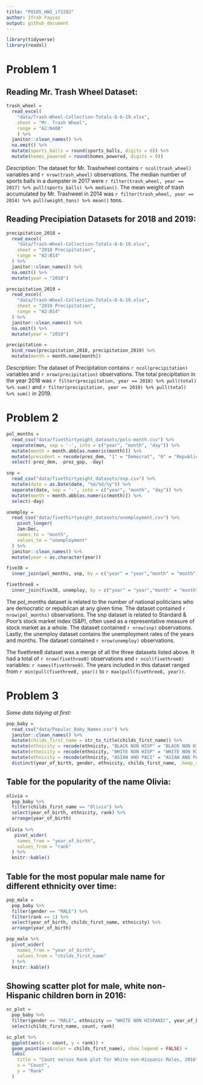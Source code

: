 ```yaml
---
title: "P8105_HW2_if2282"
author: Ifrah Fayyaz
output: github_document
---
```


```r
library(tidyverse)
library(readxl)
```

# Problem 1

## Reading Mr. Trash Wheel Dataset:

```r
trash_wheel = 
  read_excel(
    "data/Trash-Wheel-Collection-Totals-8-6-19.xlsx",
    sheet = "Mr. Trash Wheel",
    range = "A2:N408"
    ) %>%
  janitor::clean_names() %>%
  na.omit() %>%
  mutate(sports_balls = round(sports_balls, digits = 0)) %>%
  mutate(homes_powered = round(homes_powered, digits = 0))
```

*Description:*
The dataset for Mr. Trashwheel contains `r ncol(trash_wheel)` variables and `r nrow(trash_wheel)` observations. The median number of sports balls in a dumpster in 2017 were `r filter(trash_wheel, year == 2017) %>% pull(sports_balls) %>% median()`. The mean weight of trash accumulated by Mr. Trashweel in 2014 was `r filter(trash_wheel, year == 2014) %>% pull(weight_tons) %>% mean()` tons.

## Reading Precipiation Datasets for 2018 and 2019:

```r
precipitation_2018 = 
  read_excel(
    "data/Trash-Wheel-Collection-Totals-8-6-19.xlsx",
    sheet = "2018 Precipitation",
    range = "A2:B14"
  ) %>%
  janitor::clean_names() %>%
  na.omit() %>%
  mutate(year = "2018")

precipitation_2019 = 
  read_excel(
    "data/Trash-Wheel-Collection-Totals-8-6-19.xlsx",
    sheet = "2019 Precipitation",
    range = "A2:B14"
  ) %>%
  janitor::clean_names() %>%
  na.omit() %>%
  mutate(year = "2019")

precipitation =
  bind_rows(precipitation_2018, precipitation_2019) %>%
  mutate(month = month.name[month])
```

*Description:*
The dataset of Precipitation contains `r ncol(precipitation)` variables and `r nrow(precipitation)` observations. The total precipitation in the year 2018 was `r filter(precipitation, year == 2018) %>% pull(total) %>% sum()` and `r filter(precipitation, year == 2019) %>% pull(total) %>% sum()` in 2019. 


# Problem 2

```r
pol_months = 
  read_csv("data/fivethirtyeight_datasets/pols-month.csv") %>%
  separate(mon, sep = '-', into = c("year", "month", "day")) %>%
  mutate(month = month.abb[as.numeric(month)]) %>%
  mutate(president = recode(prez_dem, "1" = "Democrat", "0" = "Republican")) %>%
  select(-prez_dem, -prez_gop, -day)

snp = 
  read_csv("data/fivethirtyeight_datasets/snp.csv") %>% 
  mutate(date = as.Date(date, "%m/%d/%y")) %>%
  separate(date, sep = '-', into = c("year", "month", "day")) %>%
  mutate(month = month.abb[as.numeric(month)]) %>%
  select(-day)

unemploy = 
  read_csv("data/fivethirtyeight_datasets/unemployment.csv") %>%
    pivot_longer(
    Jan:Dec,
    names_to = "month",
    values_to = "unemployment"
  ) %>%
  janitor::clean_names() %>%
  mutate(year = as.character(year))

five38 =
  inner_join(pol_months, snp, by = c("year" = "year","month" = "month")) 

fivethree8 = 
  inner_join(five38, unemploy, by = c("year" = "year","month" = "month"))
```

The pol_months dataset is related to the number of national politicians who are democratic or republican at any given time. The dataset contained `r nrow(pol_months)` observations. The snp dataset is related to Standard & Poor’s stock market index (S&P), often used as a representative measure of stock market as a whole. The dataset contained `r nrow(snp)` observations. Lastly, the unemploy dataset contains the unemployment rates of the years and months. The dataset contained `r nrow(unemploy)` observations.

The fivethree8 dataset was a merge of all the three datasets listed above. It had a total of  `r nrow(fivethree8)` observations and `r ncol(fivethree8)` variables: `r names(fivethree8)`. The years included in this dataset ranged from `r min(pull(fivethree8, year))` to `r max(pull(fivethree8, year))`.


# Problem 3

*Some data tidying at first:*

```r
pop_baby =
  read_csv("data/Popular_Baby_Names.csv") %>%
  janitor::clean_names() %>%
  mutate(childs_first_name = str_to_title(childs_first_name)) %>%
  mutate(ethnicity = recode(ethnicity, "BLACK NON HISP" = "BLACK NON HISPANIC")) %>%
  mutate(ethnicity = recode(ethnicity, "WHITE NON HISP" = "WHITE NON HISPANIC")) %>%
  mutate(ethnicity = recode(ethnicity, "ASIAN AND PACI" = "ASIAN AND PACIFIC ISLANDER")) %>%
  distinct(year_of_birth, gender, ethnicity, childs_first_name, .keep_all = TRUE)
```

## Table for the popularity of the name Olivia: 

```r
olivia = 
  pop_baby %>%
  filter(childs_first_name == "Olivia") %>%
  select(year_of_birth, ethnicity, rank) %>%
  arrange(year_of_birth)
 
olivia %>%  
   pivot_wider(
    names_from = "year_of_birth",
    values_from = "rank"
  ) %>%
  knitr::kable()
```


## Table for the most popular male name for different ethnicity over time: 

```r
pop_male = 
  pop_baby %>%
  filter(gender == "MALE") %>%
  filter(rank == 1) %>%
  select(year_of_birth, childs_first_name, ethnicity) %>%
  arrange(year_of_birth)

pop_male %>%
  pivot_wider(
    names_from = "year_of_birth",
    values_from = "childs_first_name"
  ) %>%
  knitr::kable()
```

## Showing scatter plot for male, white non-Hispanic children born in 2016:

```r
sc_plot = 
  pop_baby %>%
  filter(gender == "MALE", ethnicity == "WHITE NON HISPANIC", year_of_birth == 2016) %>%
  select(childs_first_name, count, rank) 

sc_plot %>%
  ggplot(aes(x = count, y = rank)) +
  geom_point(aes(color = childs_first_name), show.legend = FALSE) + 
  labs(
    title = "Count versus Rank plot for White non-Hispanic Males, 2016",
    x = "Count",
    y = "Rank"
  ) 
```


